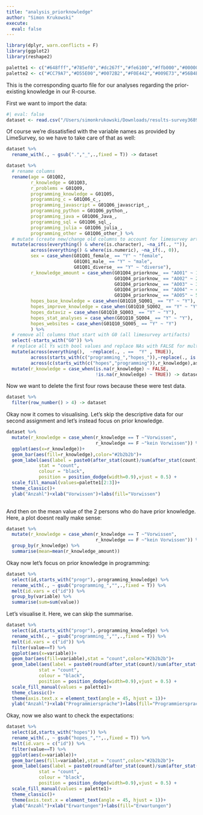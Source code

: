 ```yaml
---
title: "analysis_priorknowledge"
author: "Simon Krukowski"
execute:
  eval: false
---
```


```r
library(dplyr, warn.conflicts = F)
library(ggplot2)
library(reshape2)

palette1 <- c("#648fff","#785ef0","#dc267f","#fe6100","#ffb000","#000000","#ffffff")
palette2 <- c("#CC79A7","#D55E00","#0072B2","#F0E442","#009E73","#56B4E9","#E69F00","#000000")
```

This is the corresponding quarto file for our analyses regarding the prior-existing knowledge in our R-course.

First we want to import the data:

```r
#| eval: false
dataset <- read.csv("/Users/simonkrukowski/Downloads/results-survey368965-6.csv")
```

Of course we're dissatisfied with the variable names as provided by LimeSurvey, so we have to take care of that as well:

```r
dataset %>% 
  rename_with(., ~ gsub(".","_",.,fixed = T)) -> dataset
```

```r
dataset %>% 
  # rename columns
  rename(age = G01Q02,
         r_knowledge = G01Q03,
         r_problems = G01Q09,
         programming_knowledge = G01Q05,
         programming_c = G01Q06_c_,
         programming_javascript = G01Q06_javascript_,
         programming_python = G01Q06_python_,
         programming_java = G01Q06_Java_,
         programming_sql = G01Q06_sql_,
         programming_julia = G01Q06_julia_,
         programming_other = G01Q06_other_) %>% 
  # mutate (create new/change old columns to account for limesurvey artifacts)
  mutate(across(everything() & where(is.character), ~na_if(., "")),
         across(everything() & where(is.numeric), ~na_if(., 0)),
         sex = case_when(G01Q01_female_ == "Y" ~ "female",
                         G01Q01_male_ == "Y" ~ "male",
                         G01Q01_diverse_ == "Y" ~ "diverse"),
         r_knowledge_amount = case_when(G01Q04_priorknow_ == "AO01" ~ 1,
                                        G01Q04_priorknow_ == "AO02" ~ 2,
                                        G01Q04_priorknow_ == "AO03" ~ 3,
                                        G01Q04_priorknow_ == "AO04" ~ 4,
                                        G01Q04_priorknow_ == "AO05" ~ 5),
         hopes_base_knowledge = case_when(G01Q10_SQ001_ == "Y" ~ "Y"),
         hopes_improve_knowledge = case_when(G01Q10_SQ002_ == "Y" ~ "Y"),
         hopes_dataviz = case_when(G01Q10_SQ003_ == "Y" ~ "Y"),
         hopes_stat_analyses = case_when(G01Q10_SQ004_ == "Y" ~ "Y"),
         hopes_websites = case_when(G01Q10_SQ005_ == "Y" ~ "Y")
         ) %>% 
  # remove all columns that start with G0 (all limesurvey artifacts)
  select(-starts_with("G0")) %>% 
  # replace all Ys with bool values and replace NAs with FALSE for multiple choice items
  mutate(across(everything(),  ~replace(., . ==  "Y" , TRUE)),
         across(starts_with(c("programming_","hopes_")),~replace(., is.na(.), FALSE)),
         across(c(starts_with(c("hopes","programming")),r_knowledge),as.logical)) %>% 
  mutate(r_knowledge = case_when(is.na(r_knowledge) ~ FALSE,
                                 !is.na(r_knowledge) ~ TRUE)) -> dataset
```

Now we want to delete the first four rows because these were test data.

```r
dataset %>% 
  filter(row_number() > 4) -> dataset
```

Okay now it comes to visualising. Let's skip the descriptive data for our second assignment and let's instead focus on prior knowledge.

```r
dataset %>% 
  mutate(r_knowledge = case_when(r_knowledge == T ~"Vorwissen",
                                 r_knowledge == F ~"kein Vorwissen")) %>% 
  ggplot(aes(x=r_knowledge))+
  geom_bar(aes(fill=r_knowledge),color="#2b2b2b")+
  geom_label(aes(label = paste0(after_stat(count)/sum(after_stat(count))*100, "%")),
            stat = "count",
            colour = "black",
            position = position_dodge(width=0.9),vjust = 0.5) +
  scale_fill_manual(values=palette1[2:3])+
  theme_classic()+
  ylab("Anzahl")+xlab("Vorwissen")+labs(fill="Vorwissen")
  
```

And then on the mean value of the 2 persons who do have prior knowledge. Here, a plot doesnt really make sense:

```r
dataset %>% 
  mutate(r_knowledge = case_when(r_knowledge == T ~"Vorwissen",
                                 r_knowledge == F ~"kein Vorwissen")) %>% 
  group_by(r_knowledge) %>% 
  summarise(mean=mean(r_knowledge_amount))
```

Okay now let's focus on prior knowledge in programming:

```r
dataset %>% 
  select(id,starts_with("progr"),-programming_knowledge) %>% 
  rename_with(., ~ gsub("programming_","",.,fixed = T)) %>% 
  melt(id.vars = c("id")) %>% 
  group_by(variable) %>% 
  summarise(sum=sum(value))
```

Let's visualise it. Here, we can skip the summarise.

```r
dataset %>% 
  select(id,starts_with("progr"),-programming_knowledge) %>% 
  rename_with(., ~ gsub("programming_","",.,fixed = T)) %>% 
  melt(id.vars = c("id")) %>% 
  filter(value==T) %>% 
  ggplot(aes(x=variable))+
  geom_bar(aes(fill=variable),stat = "count",color="#2b2b2b")+
  geom_label(aes(label = paste0(round(after_stat(count)/sum(after_stat(count))*100,1), "%")),
            stat = "count",
            colour = "black",
            position = position_dodge(width=0.9),vjust = 0.5) +
  scale_fill_manual(values = palette1)+
  theme_classic()+
  theme(axis.text.x = element_text(angle = 45, hjust = 1))+
  ylab("Anzahl")+xlab("Programmiersprache")+labs(fill="Programmiersprache")
```

Okay, now we also want to check the expectations:

```r
dataset %>% 
  select(id,starts_with("hopes")) %>% 
  rename_with(., ~ gsub("hopes_","",.,fixed = T)) %>% 
  melt(id.vars = c("id")) %>% 
  filter(value==T) %>% 
  ggplot(aes(x=variable))+
  geom_bar(aes(fill=variable),stat = "count",color="#2b2b2b")+
  geom_label(aes(label = paste0(round(after_stat(count)/sum(after_stat(count))*100,1), "%")),
            stat = "count",
            colour = "black",
            position = position_dodge(width=0.9),vjust = 0.5) +
  scale_fill_manual(values = palette1)+
  theme_classic()+
  theme(axis.text.x = element_text(angle = 45, hjust = 1))+
  ylab("Anzahl")+xlab("Erwartungen")+labs(fill="Erwartungen")
```
